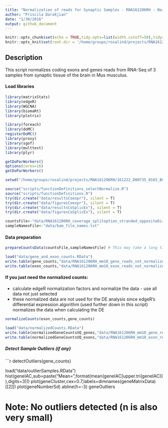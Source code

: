 ```yaml
---
title: "Normalization of reads for Synaptic Samples - RNA161206RH - Naive B6"
author: "Priscila Darakjian"
date: "1/30/2016"
output: github_document
---
```


```r
knitr::opts_chunk$set(echo = TRUE,tidy.opts=list(width.cutoff=50),tidy=TRUE)
knitr::opts_knit$set(root.dir = '/home/groups/rosalind/projects/RNA161206RH/161222_D00735_0165_BCAAF5ANXX')
```

## Description

This script normalizes coding exons and genes reads from RNA-Seq of 3 samples from  synaptic tissue of the brain in Mus musculus.

#### Load libraries
```r
library(matrixStats)      
library(edgeR)
library(WGCNA)
library(biomaRt)
library(plotrix)

library(foreach)
library(doMC)
registerDoMC()
library(proxy)
library(sgof)
library(multtest)
library(plyr)

getDoParWorkers()
options(cores=16)
getDoParWorkers()

setwd("/home/groups/rosalind/projects/RNA161206RH/161222_D00735_0165_BCAAF5ANXX")

source("scripts/functionDefinitions_selectNormalize.R")
source("scripts/functionDefinitions.R")
try(dir.create("data/resultsCoexpr"), silent = T)
try(dir.create("data/figuresCoexpr"), silent = T)
try(dir.create("data/resultsCoSplicEx"), silent = T)
try(dir.create("data/figuresCoSplicEx"), silent = T)

countsFile<-"data/RNA161206RH_coverage_splitoption_stranded_oppositeDirection.txt"
sampleNamesFile<-"data/bam_file_names.txt"

```
#### Data preparation
```r

prepareCountsData(countsFile,sampleNamesFile) # This may take a long time

load("data/gene_and_exon_counts.RData")
write.table(gene_counts,"data/RNA161206RH_mm10_gene_reads_not_normalized.txt", sep="\t",quote=F,col.names=NA,row.names=T)
write.table(exon_counts,"data/RNA161206RH_mm10_exon_reads_not_normalized.txt", sep="\t",quote=F,col.names=NA,row.names=T)
```

#### If you just need the normalized counts:
- calculate edgeR normalization factors and normalize the data - use all data not just selected
- these normalized data are not used for the DE analysis since edgeR's differential expression algorithm (used further down in this script) normalizes the data when calculating the DE 

```r

normalizeCounts(exon_counts,gene_counts)

load("data/normalizedCounts.RData")
write.table(normalizedGeneCountsUQ_genes,"data/RNA161206RH_mm10_gene_reads_UQnormalized.txt", sep="\t",quote=F,col.names=NA,row.names=T)
write.table(normalizedGeneCountsUQ_exons,"data/RNA161206RH_mm10_exon_reads_UQnormalized.txt", sep="\t",quote=F,col.names=NA,row.names=T)

```
##### Detect Sample Outliers (if any)
```r

detectOutliers(gene_counts)

load("data/outlierSamples.RData")
hist(geneIAC,sub=paste("Mean=",format(mean(geneIAC[upper.tri(geneIAC)]),digits=3))) 
plot(geneCluster,cex=0.7,labels=dimnames(geneMatrixData)[[2]]) 
plot(geneNumberSd) 
abline(h=-3) 
geneOutliers 

# Note: No outliers detected (n is also very small)